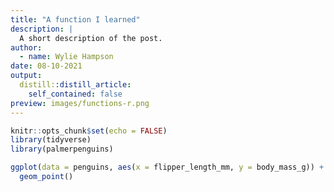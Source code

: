 ```yaml
---
title: "A function I learned"
description: |
  A short description of the post.
author:
  - name: Wylie Hampson
date: 08-10-2021
output:
  distill::distill_article:
    self_contained: false
preview: images/functions-r.png
---
```



```r
knitr::opts_chunk$set(echo = FALSE)
library(tidyverse)
library(palmerpenguins)
```

```r
ggplot(data = penguins, aes(x = flipper_length_mm, y = body_mass_g)) + 
  geom_point()
```

